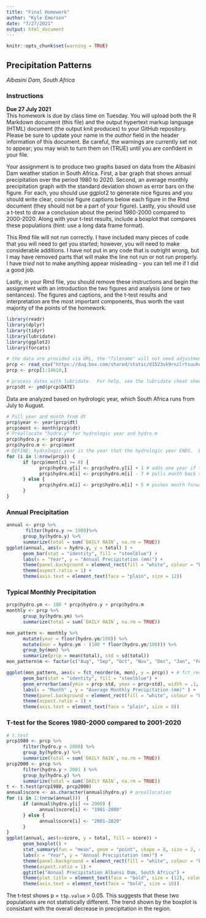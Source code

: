 ```yaml
---
title: "Final Homework"
author: "Kyle Emerson"
date: "7/27/2021"
output: html_document
---
```


```r
knitr::opts_chunk$set(warning = TRUE)
```
## Precipitation Patterns  
*Albasini Dam, South Africa*  

### Instructions  
**Due 27 July 2021**  
This homework is due by class time on Tuesday.  You will upload both the R Markdown document (this file) and the output hypertext markup language (HTML) document (the output knit produces) to your GitHub repository.  Please be sure to update your name in the *author* field in the header information of this document.  Be careful, the warnings are currently set not to appear; you may wish to turn them on (TRUE) until you are confident in your file.  

Your assignment is to produce two graphs based on data from the Albasini Dam weather station in South Africa.  First, a bar graph that shows annual precipitation over the period 1980 to 2020.  Second, an average monthly precipitation graph with the standard deviation shown as error bars on the figure.  For each, you should use ggplot2 to generate nice figures and you should write clear, concise figure captions below each figure in the Rmd document (they should not be a part of your figure).  Lastly, you should use a t-test to draw a conclusion about the period 1980-2000 compared to 2000-2020.  Along with your t-test results, include a boxplot that compares these populations (hint: use a long data frame format).  

This Rmd file will not run correctly.  I have included many pieces of code that you will need to get you started; however, you will need to make considerable additions.  I have not put in any code that is outright wrong, but I may have removed parts that will make the line not run or not run properly.  I have *tried* not to make anything appear misleading - you can tell me if I did a good job.  

Lastly, in your Rmd file, you should remove these instructions and begin the assignment with an introduction the two figures and analysis (one or two sentances).  The figures and captions, and the t-test results and interpretation are the most important components, thus worth the vast majority of the points of the homework.  

```r
library(readr)
library(dplyr)
library(tidyr)
library(lubridate)
library(ggplot2)
library(forcats)

# the data are provided via URL, the "filename" will not need adjustment - this may not apply to the options of the command.  If you prefer to work locally, the dataset is in the GitHub repository and the Box folder.  For the purposes of this homework, you may ignore the quality codes (in fact, you need to in order to process all of the data).  
prcp <- read_csv("https://duq.box.com/shared/static/d1523vk9rnilrtsuuhodffwj6vjygywk.csv", skip = 9)
prcp <- prcp[1:14610,]

# process dates with lubridate.  For help, see the lubridate cheat sheet in the Box folder.
prcp$dt <- ymd(prcp$DATE)
```

Data are analyzed based on hydrologic year, which South Africa runs from July to August.

```r
# Pull year and month from dt
prcp$year <- year(prcp$dt)
prcp$mont <- month(prcp$dt)
# Preallocate "hydro.y" for hydrologic year and hydro.m
prcp$hydro.y <- prcp$year
prcp$hydro.m <- prcp$mont
# DEFINE: hydrologic year is the year that the hydrologic year ENDS.  Ex: Hydrologic year 2020 begins August 2019 and goes to July 2020.
for (i in 1:nrow(prcp)) {
      if (prcp$mont[i] >= 8) {
            prcp$hydro.y[i] <- prcp$hydro.y[i] + 1 # adds one year if the month is August or later.
            prcp$hydro.m[i] <- prcp$hydro.m[i] - 7 # pulls month back so that August(8) is month 1
      } else {
            prcp$hydro.m[i] <- prcp$hydro.m[i] + 5 # pushes month forward so January(1) is month 6
      }
}
```

### Annual Precipitation

```r
annual <- prcp %>%
       filter(hydro.y >= 1980)%>%
      group_by(hydro.y) %>%  
      summarize(total = sum(`DAILY RAIN`, na.rm = TRUE))
ggplot(annual, aes(x = hydro.y, y = total) ) +
      geom_bar(stat = "identity", fill = "steelblue") +
      labs(x = "Year", y = "Annual Precipitation (mm)") +
      theme(panel.background = element_rect(fill = "white", colour = "black")) +
      theme(aspect.ratio = 1) +
      theme(axis.text = element_text(face = "plain", size = 12))
```

### Typical Monthly Precipitation

```r
prcp$hydro.ym <- 100 * prcp$hydro.y + prcp$hydro.m
monthly <- prcp %>%
      group_by(hydro.ym) %>%
      summarize(total = sum(`DAILY RAIN`, na.rm = TRUE))

mon_pattern <- monthly %>%
      mutate(year = floor(hydro.ym/100)) %>%
      mutate(mon = hydro.ym - (100 * floor(hydro.ym/100))) %>%
      group_by(mon) %>%
      summarize(prcp = mean(total), std = sd(total))
mon_pattern$m <- factor(c("Aug", "Sep", "Oct", "Nov", "Dec", "Jan", "Feb", "Mar", "Apr", "May", "Jun", "Jul")) # this puts the months in this order; otherwise, alphabetical is used.

ggplot(mon_pattern, aes(x = fct_reorder(m, mon), y = prcp)) + # fct_reorder is a command from forcats library that orders the factor, m (the name of the month)
      geom_bar(stat = "identity", fill = "steelblue") +
      geom_errorbar(aes(ymin = prcp-std, ymax = prcp+std), width = .1, position = position_dodge(.9)) +
      labs(x = "Month" , y = "Average Monthly Precipitation (mm)" ) +
      theme(panel.background = element_rect(fill = "white", colour = "black")) +
      theme(aspect.ratio = 1) +
      theme(axis.text = element_text(face = "plain", size = 8))


```

### T-test for the Scores 1980-2000 compared to 2001-2020

```r
# t.test
prcp1980 <- prcp %>%
      filter(hydro.y < 2000) %>%
      group_by(hydro.y) %>%
      summarize(total = sum(`DAILY RAIN`, na.rm = TRUE))
prcp2000 <- prcp %>%
      filter(hydro.y > 2001 ) %>%
      group_by(hydro.y) %>%
      summarize(total = sum(`DAILY RAIN`, na.rm = TRUE))
t <- t.test(prcp1980, prcp2000)
annual$score <- as.character(annual$hydro.y) # preallocation
for (i in 1:(nrow(annual)))  {
      if (annual$hydro.y[i] <= 2000) {
            annual$score[i] <- "1981-2000"
      } else {
            annual$score[i] <- "2001-2020"
      }
}
ggplot(annual, aes(x=score, y = total, fill = score)) +
      geom_boxplot() +
      stat_summary(fun = "mean", geom = "point", shape = 8, size = 2, color = "white") +
      labs(x = "Year", y = "Annual Precipitation (mm)") +
      theme(panel.background = element_rect(fill = "white", colour = "black")) +
      theme(aspect.ratio = 1) +
      ggtitle("Annual Precipitation Albansi Dam, South Africa") +
      theme(plot.title = element_text(face = "bold", size = (12), colour = "steelblue4")) +
      theme(axis.text = element_text(face = "bold", size = 10))  

```

The t-test shows p = `t$p.value` > 0.05.  This suggests that these two populations are not statistically different.  The trend shown by the boxplot is consistant with the overall decrease in precipitation in the region.  
